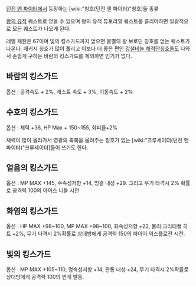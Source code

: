 [[던전 앤 파이터]]에서 등장하는 [wiki:"칭호(던전 앤 파이터)"칭호]들 종류

[[왕의 유적]] 퀘스트로 얻을 수 있으며 왕의 유적 튜토리얼 퀘스트를 클리어하면 일괄적으로 모든 퀘스트가 나오게 된다.

레벨 제한은 67이며 빛의 킹스가드까지 얻으면 불멸의 왕 보로딘 칭호를 얻는 퀘스트가 나온다. 패키지 칭호가 많이 풀리고 이보다 더 좋은 편인 [[강철비늘 해적단]]칭호들도 나와서 손쉽게 구하는 바람의 킹스가드를 제외하면 인기가 없다.
== 바람의 킹스가드 ==
옵션 : 공격속도 + 2%, 캐스트 속도 + 3%, 이동속도 + 2%

== 수호의 킹스가드 ==
옵션 : 체력 +36, HP Max + 150~155, 회피율+2%

체력이 많이 올라가서 영광의 축복을 올려주는 칭호가 없는 [wiki:"크루세이더(던전 앤 파이터)"크루세이더]들이 쓰기도 한다.
== 얼음의 킹스가드 ==
옵션 :  MP MAX +145, 수속성저항 +14, 빙결 내성 +29. 그리고 무기 타격시 2% 확률로 공격력 100의 아이스 니들 시전
== 화염의 킹스가드 ==
옵션 :  HP MAX +98~100, MP MAX +98~100, 화속성저항 +22, 물리 크리티컬 히트 +2%, 무기 타격시 2%확률로 상대방에게 공격력 150의 파이어 익스플로전 시전.
== 빛의 킹스가드 ==
옵션 : MP MAX +105~110, 명속성저항 +14, 관통 내성 +24, 무기 타격시 2%확률로 상대방에게 공격력 100의 번개 발동.
